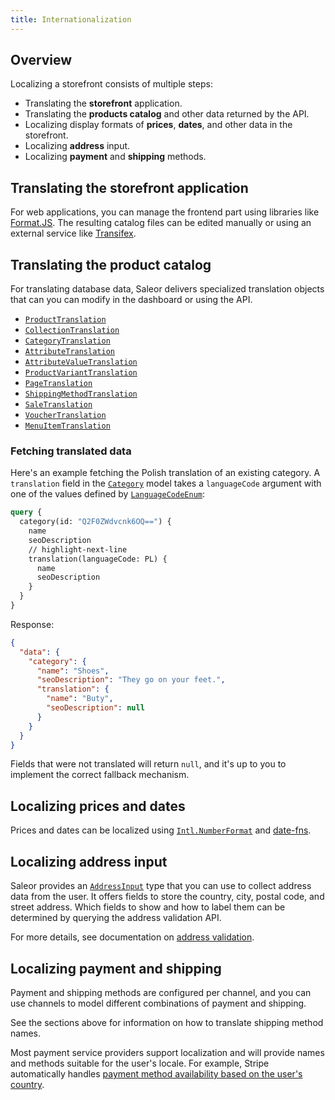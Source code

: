 ```yaml
---
title: Internationalization
---
```


## Overview

Localizing a storefront consists of multiple steps:

- Translating the **storefront** application.
- Translating the **products catalog** and other data returned by the API.
- Localizing display formats of **prices**, **dates**, and other data in the storefront.
- Localizing **address** input.
- Localizing **payment** and **shipping** methods.

## Translating the storefront application

For web applications, you can manage the frontend part using libraries like [Format.JS](https://formatjs.io). The resulting catalog files can be edited manually or using an external service like [Transifex](https://www.transifex.com).

## Translating the product catalog

For translating database data, Saleor delivers specialized translation objects that can you can modify in the dashboard or using the API.

- [`ProductTranslation`](api-reference/products/objects/product-translation.mdx)
- [`CollectionTranslation`](api-reference/products/objects/collection-translation.mdx)
- [`CategoryTranslation`](api-reference/products/objects/category-translation.mdx)
- [`AttributeTranslation`](api-reference/attributes/objects/attribute-translation.mdx)
- [`AttributeValueTranslation`](api-reference/attributes/objects/attribute-value-translation.mdx)
- [`ProductVariantTranslation`](api-reference/products/objects/product-variant-translation.mdx)
- [`PageTranslation`](api-reference/pages/objects/page-translation.mdx)
- [`ShippingMethodTranslation`](api-reference/shipping/objects/shipping-method-translation.mdx)
- [`SaleTranslation`](api-reference/discounts/objects/sale-translation.mdx)
- [`VoucherTranslation`](api-reference/discounts/objects/voucher-translation.mdx)
- [`MenuItemTranslation`](api-reference/menu/objects/menu-item-translation.mdx)

### Fetching translated data

Here's an example fetching the Polish translation of an existing category. A `translation` field in the [`Category`](api-reference/products/objects/category.mdx) model takes a `languageCode` argument with one of the values defined by [`LanguageCodeEnum`](api-reference/miscellaneous/enums/language-code-enum.mdx):

```graphql
query {
  category(id: "Q2F0ZWdvcnk6OQ==") {
    name
    seoDescription
    // highlight-next-line
    translation(languageCode: PL) {
      name
      seoDescription
    }
  }
}
```

Response:

```json
{
  "data": {
    "category": {
      "name": "Shoes",
      "seoDescription": "They go on your feet.",
      "translation": {
        "name": "Buty",
        "seoDescription": null
      }
    }
  }
}
```

Fields that were not translated will return `null`, and it's up to you to implement the correct fallback mechanism.

## Localizing prices and dates

Prices and dates can be localized using [`Intl.NumberFormat`](https://developer.mozilla.org/en-US/docs/Web/JavaScript/Reference/Global_Objects/Intl/NumberFormat) and [date-fns](https://date-fns.org).

## Localizing address input

Saleor provides an [`AddressInput`](api-reference/miscellaneous/inputs/address-input.mdx) type that you can use to collect address data from the user. It offers fields to store the country, city, postal code, and street address. Which fields to show and how to label them can be determined by querying the address validation API.

For more details, see documentation on [address validation](developer/address.mdx).

## Localizing payment and shipping

Payment and shipping methods are configured per channel, and you can use channels to model different combinations of payment and shipping.

See the sections above for information on how to translate shipping method names.

Most payment service providers support localization and will provide names and methods suitable for the user's locale. For example, Stripe automatically handles [payment method availability based on the user's country](https://stripe.com/docs/connect/payment-method-available-countries).
